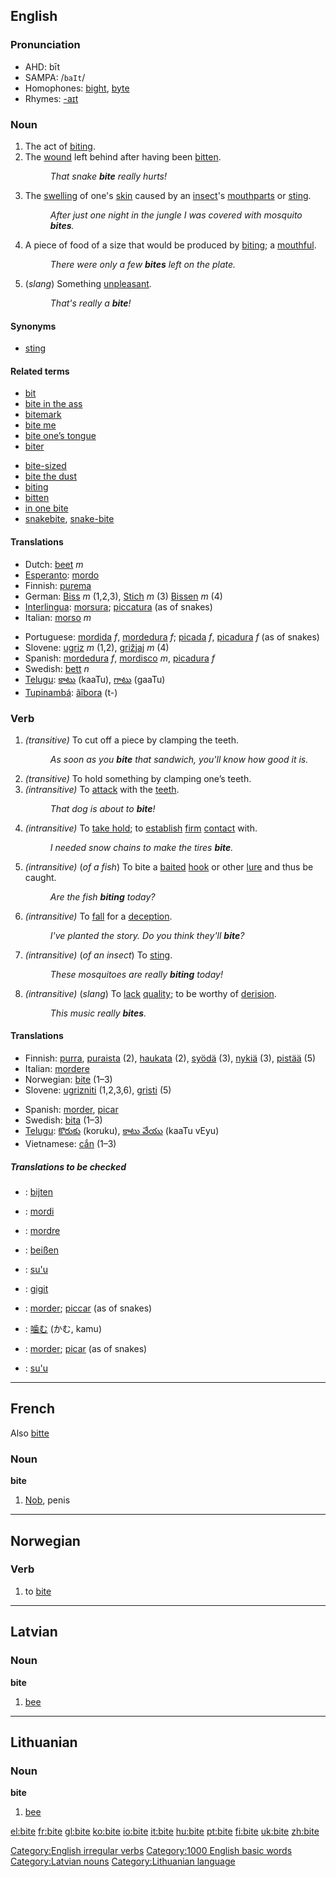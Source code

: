 ==English==

===Pronunciation===
{{IPA|/baɪt/}}
*AHD: bīt
*SAMPA: /<tt>baIt</tt>/
*Homophones: [[bight]], [[byte]]
*Rhymes: [[Rhymes:English:-aɪt|-aɪt]]

===Noun===
{{en-noun|bite|bites}}
#The act of [[bite#Verb|biting]].
#The [[wound]] left behind after having been [[bitten]].
#:''That snake '''bite''' really hurts!''
#The [[swelling]] of one's [[skin]] caused by an [[insect]]'s [[mouthpart]]s or [[sting]].
#:''After just one night in the jungle I was covered with mosquito '''bites'''.''
# A piece of food of a size that would be produced by [[bite#Verb|biting]]; a [[mouthful]].
#:''There were only a few '''bites''' left on the plate.''
#(''slang'') Something [[unpleasant]].
#:''That's really a '''bite'''!''

====Synonyms====
*[[sting]]

====Related terms====
{{top}}
*[[bit]]
*[[bite in the ass]]
*[[bitemark]]
*[[bite me]]
*[[bite one's tongue|bite one’s tongue]]
*[[biter]]
{{mid}}
*[[bite-sized]]
*[[bite the dust]]
*[[biting]]
*[[bitten]]
*[[in one bite]]
*[[snakebite]], [[snake-bite]]
{{bottom}}

====Translations====
{{top}}
*Dutch: [[beet]] ''m''
*[[Esperanto]]: [[mordo]]
*Finnish: [[purema]]
*German: [[Biss]] ''m'' (1,2,3), [[Stich]] ''m'' (3) [[Bissen]] ''m'' (4)
*[[Interlingua]]: [[morsura]]; [[piccatura]] (as of snakes)
*Italian: [[morso]] ''m''
{{mid}}
*Portuguese: [[mordida]] ''f'', [[mordedura]] ''f''; [[picada]] ''f'', [[picadura]] ''f'' (as of snakes)
*Slovene: [[ugriz]] ''m'' (1,2), [[grižjaj]] ''m'' (4)
*Spanish: [[mordedura]] ''f'', [[mordisco]] ''m'', [[picadura]] ''f''
*Swedish: [[bett]] ''n''
*[[Telugu]]: [[కాటు]] (kaaTu), [[గాటు]] (gaaTu)
*[[Tupinambá]]: [[ãîbora]] (t-)
{{bottom}}

===Verb===
[[Category:English irregular verbs]]
{{en-verb2|'''to bite'''|'''[[bites]]'''|'''[[bit]]'''|'''[[bit]]<br>[[bitten]]'''|'''[[biting]]'''}}
#''(transitive)'' To cut off a piece by clamping the teeth.
#: ''As soon as you '''bite''' that sandwich, you'll know how good it is.''
#''(transitive)'' To hold something by clamping one’s teeth.
#''(intransitive)'' To [[attack]] with the [[teeth]].
#: ''That dog is about to '''bite'''!''
#''(intransitive)'' To [[take hold]]; to [[establish]] [[firm]] [[contact]] with.
#: ''I needed snow chains to make the tires '''bite'''.''
#''(intransitive)'' (''of a fish'') To bite a [[bait]]ed [[hook]] or other [[lure]] and thus be caught.
#: ''Are the fish '''biting''' today?''
#''(intransitive)'' To [[fall]] for a [[deception]].
#: ''I've planted the story.  Do you think they'll '''bite'''?''
#''(intransitive)'' (''of an insect'') To [[sting]].
#: ''These mosquitoes are really '''biting''' today!''
#''(intransitive)'' (''slang'') To [[lack]] [[quality]]; to be worthy of [[derision]].
#: ''This music really '''bites'''.''

====Translations====
{{top}}
*Finnish: [[purra]], [[puraista]] (2), [[haukata]] (2), [[syödä]] (3), [[nykiä]] (3), [[pistää]] (5)
*Italian: [[mordere]]
*Norwegian: [[#Norwegian|bite]] (1&ndash;3)
*Slovene: [[ugrizniti]] (1,2,3,6), [[gristi]] (5)
{{mid}}
*Spanish: [[morder]], [[picar]]
*Swedish: [[bita]] (1&ndash;3)
*[[Telugu]]: [[కొరుకు]] (koruku), [[కాటు వేయు]] (kaaTu vEyu)
*Vietnamese: [[cắn]] (1&ndash;3)
{{bottom}}

=====Translations to be checked=====
{{checktrans}}
*{{ttbc|Dutch}}: [[bijten]]
*{{ttbc|Esperanto}}: [[mordi]]
*{{ttbc|French}}: [[mordre]]
*{{ttbc|German}}: [[beißen]]
*{{ttbc|Guaraní}}: [[su'u]]
*{{ttbc|Indonesian}}: [[gigit]]
*{{ttbc|Interlingua}}: [[morder]]; [[piccar]] (as of snakes)
*{{ttbc|Japanese}}: [[噛む]] (かむ, kamu)
*{{ttbc|Portuguese}}: [[morder]]; [[picar]] (as of snakes)
*{{ttbc|Tupinambá}}: [[su'u]]

----

==French==
Also [[bitte]]
===Noun===
'''bite'''
# {{frslang}} [[Nob]], penis[[Category:1000 English basic words]]

----

==Norwegian==

===Verb===
{{no-verb|'''bite'''|'''[[biter]]'''|'''[[bit]]'''<br>'''|'''[[bitten]]'''}}
#to [[#English|bite]]

----

==Latvian==

===Noun===
'''bite'''
#[[bee]]

[[Category:Latvian nouns]]

----

==Lithuanian==

=== Noun ===
'''bite'''

#[[bee]]

[[Category:Lithuanian language]]

[[el:bite]]
[[fr:bite]]
[[gl:bite]]
[[ko:bite]]
[[io:bite]]
[[it:bite]]
[[hu:bite]]
[[pt:bite]]
[[fi:bite]]
[[uk:bite]]
[[zh:bite]]